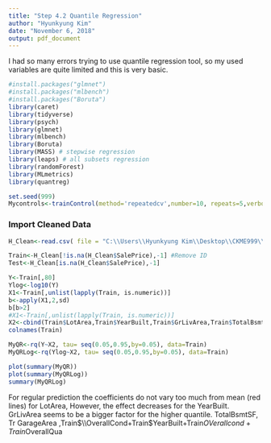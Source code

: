 ---
title: "Step 4.2 Quantile Regression"
author: "Hyunkyung Kim"
date: "November 6, 2018"
output: pdf_document
---

I had so many errors trying to use quantile regression tool, so my used variables are quite limited and this is very basic.

```{r}
#install.packages("glmnet")
#install.packages("mlbench")
#install.packages("Boruta")
library(caret)
library(tidyverse)
library(psych)
library(glmnet)
library(mlbench)
library(Boruta)
library(MASS) # stepwise regression
library(leaps) # all subsets regression
library(randomForest)
library(MLmetrics)
library(quantreg)

```

```{r}
set.seed(999)
Mycontrols<-trainControl(method='repeatedcv',number=10, repeats=5,verboseIter = F)
```
### Import Cleaned Data

```{r}

H_Clean<-read.csv( file = "C:\\Users\\Hyunkyung Kim\\Desktop\\CKME999\\136\\dataset\\all\\H_clean.csv")

Train<-H_Clean[!is.na(H_Clean$SalePrice),-1] #Remove ID
Test<-H_Clean[is.na(H_Clean$SalePrice),-1] 
```

```{r}

Y<-Train[,80]
Ylog<-log10(Y)
X1<-Train[,unlist(lapply(Train, is.numeric))]
b<-apply(X1,2,sd)
b[b>2]
#X1<-Train[,unlist(lapply(Train, is.numeric))]
X2<-cbind(Train$LotArea,Train$YearBuilt,Train$GrLivArea,Train$TotalBsmtSF, Train$GarageArea ,Train$OverallCond+Train$YearBuilt+Train$OVerallcond + Train$OverallQual)
colnames(Train)

MyQR<-rq(Y~X2, tau= seq(0.05,0.95,by=0.05), data=Train)
MyQRLog<-rq(Ylog~X2, tau= seq(0.05,0.95,by=0.05), data=Train)
```
```{r}
plot(summary(MyQR))
plot(summary(MyQRLog))
summary(MyQRLog)
```

For regular prediction 
the coefficients do not vary too much from mean (red lines) for LotArea,
However, the effect decreases for the YearBuilt.
GrLivArea seems to be a bigger factor for the higher quantile.
TotalBsmtSF, Tr
GarageArea ,Train$\\OverallCond+Train$YearBuilt+Train$OVerallcond + Train$OverallQua